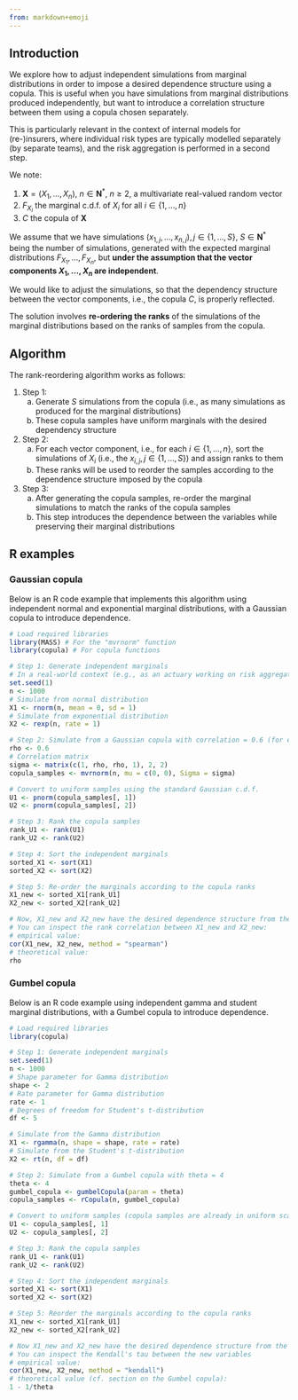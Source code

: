 ```yaml
---
from: markdown+emoji
---
```


## Introduction

We explore how to adjust independent simulations from marginal distributions in order to impose a desired dependence structure using a copula. This is useful when you have simulations from marginal distributions produced independently, but want to introduce a correlation structure between them using a copula chosen separately.

This is particularly relevant in the context of internal models for (re-)insurers, where individual risk types are typically modelled separately (by separate teams), and the risk aggregation is performed in a second step.

We note:

1. $\mathbf{X} = \left( X_1, ..., X_n\right)$, $n \in \mathbf{N}^*$, $n \geq 2$, a multivariate real-valued random vector
2. $F_{X_i}$ the marginal c.d.f. of $X_i$ for all $i \in \{ 1, ..., n\}$
3. $C$ the copula of $\mathbf{X}$

We assume that we have simulations $\left( x_{1,j}, ..., x_{n,j}\right), j \in \{ 1, ..., S\}$, $S \in \mathbf{N}^*$ being the number of simulations, generated with the expected marginal distributions $F_{X_1}, ..., F_{X_n}$, but **under the assumption that the vector components $X_1, ..., X_n$ are independent**.

We would like to adjust the simulations, so that the dependency structure between the vector components, i.e., the copula $C$, is properly reflected.

The solution involves **re-ordering the ranks** of the simulations of the marginal distributions based on the ranks of samples from the copula.

## Algorithm

The rank-reordering algorithm works as follows:

1. Step 1: 
    a. Generate $S$ simulations from the copula (i.e., as many simulations as produced for the marginal distributions)
    b. These copula samples have uniform marginals with the desired dependency structure
2. Step 2: 
    a. For each vector component, i.e., for each $i \in \{1, ..., n\}$, sort the simulations of $X_i$ (i.e., the $x_{i,j}, j\in \{ 1, ..., S\}$) and assign ranks to them
    b. These ranks will be used to reorder the samples according to the dependence structure imposed by the copula
3. Step 3:
    a. After generating the copula samples, re-order the marginal simulations to match the ranks of the copula samples
    b. This step introduces the dependence between the variables while preserving their marginal distributions

## R examples

### Gaussian copula

Below is an R code example that implements this algorithm using independent normal and exponential marginal distributions, with a Gaussian copula to introduce dependence.

```r
# Load required libraries
library(MASS) # For the "mvrnorm" function
library(copula) # For copula functions

# Step 1: Generate independent marginals
# In a real-world context (e.g., as an actuary working on risk aggregation in an insurance company), the independent marginals are provided as inputs directly
set.seed(1)
n <- 1000
# Simulate from normal distribution
X1 <- rnorm(n, mean = 0, sd = 1)
# Simulate from exponential distribution
X2 <- rexp(n, rate = 1)

# Step 2: Simulate from a Gaussian copula with correlation = 0.6 (for example)
rho <- 0.6
# Correlation matrix
sigma <- matrix(c(1, rho, rho, 1), 2, 2)  
copula_samples <- mvrnorm(n, mu = c(0, 0), Sigma = sigma)

# Convert to uniform samples using the standard Gaussian c.d.f.
U1 <- pnorm(copula_samples[, 1])
U2 <- pnorm(copula_samples[, 2])

# Step 3: Rank the copula samples
rank_U1 <- rank(U1)
rank_U2 <- rank(U2)

# Step 4: Sort the independent marginals
sorted_X1 <- sort(X1)
sorted_X2 <- sort(X2)

# Step 5: Re-order the marginals according to the copula ranks
X1_new <- sorted_X1[rank_U1]
X2_new <- sorted_X2[rank_U2]

# Now, X1_new and X2_new have the desired dependence structure from the copula
# You can inspect the rank correlation between X1_new and X2_new:
# empirical value: 
cor(X1_new, X2_new, method = "spearman")
# theoretical value:
rho
```

### Gumbel copula

Below is an R code example using independent gamma and student marginal distributions, with a Gumbel copula to introduce dependence.

```r
# Load required libraries
library(copula)

# Step 1: Generate independent marginals
set.seed(1)
n <- 1000
# Shape parameter for Gamma distribution
shape <- 2
# Rate parameter for Gamma distribution
rate <- 1
# Degrees of freedom for Student's t-distribution
df <- 5

# Simulate from the Gamma distribution
X1 <- rgamma(n, shape = shape, rate = rate)
# Simulate from the Student's t-distribution
X2 <- rt(n, df = df)

# Step 2: Simulate from a Gumbel copula with theta = 4
theta <- 4
gumbel_copula <- gumbelCopula(param = theta)
copula_samples <- rCopula(n, gumbel_copula)

# Convert to uniform samples (copula samples are already in uniform scale)
U1 <- copula_samples[, 1]
U2 <- copula_samples[, 2]

# Step 3: Rank the copula samples
rank_U1 <- rank(U1)
rank_U2 <- rank(U2)

# Step 4: Sort the independent marginals
sorted_X1 <- sort(X1)
sorted_X2 <- sort(X2)

# Step 5: Reorder the marginals according to the copula ranks
X1_new <- sorted_X1[rank_U1]
X2_new <- sorted_X2[rank_U2]

# Now X1_new and X2_new have the desired dependence structure from the copula
# You can inspect the Kendall's tau between the new variables
# empirical value: 
cor(X1_new, X2_new, method = "kendall")
# theoretical value (cf. section on the Gumbel copula):
1 - 1/theta
```

